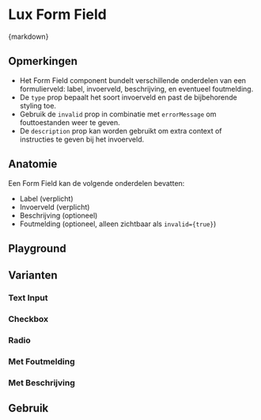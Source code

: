 
<Meta of={FormFieldStories} />

# Lux Form Field

<CitationDocumentation
  component="Utrecht Form Field"
  url="https://nl-design-system.github.io/utrecht/storybook-css/index.html?path=/docs/css-form-field--docs"
/>

<Markdown>{markdown}</Markdown>

## Opmerkingen

- Het Form Field component bundelt verschillende onderdelen van een formulierveld: label, invoerveld, beschrijving, en eventueel foutmelding.
- De `type` prop bepaalt het soort invoerveld en past de bijbehorende styling toe.
- Gebruik de `invalid` prop in combinatie met `errorMessage` om fouttoestanden weer te geven.
- De `description` prop kan worden gebruikt om extra context of instructies te geven bij het invoerveld.

## Anatomie

Een Form Field kan de volgende onderdelen bevatten:

- Label (verplicht)
- Invoerveld (verplicht)
- Beschrijving (optioneel)
- Foutmelding (optioneel, alleen zichtbaar als `invalid={true}`)

## Playground

<Canvas of={FormFieldStories.TextInput} />
<Controls of={FormFieldStories.TextInput} />

## Varianten

### Text Input

<Description of={FormFieldStories.TextInput} />
<Canvas of={FormFieldStories.TextInput} />

### Checkbox

<Description of={FormFieldStories.Checkbox} />
<Canvas of={FormFieldStories.Checkbox} />

### Radio

<Description of={FormFieldStories.Radio} />
<Canvas of={FormFieldStories.Radio} />

### Met Foutmelding

<Description of={FormFieldStories.WithError} />
<Canvas of={FormFieldStories.WithError} />

### Met Beschrijving

<Description of={FormFieldStories.WithDescription} />
<Canvas of={FormFieldStories.WithDescription} />

## Gebruik

```jsx
<LuxFormField
  label="Gebruikersnaam"
  input={<input type="text" />}
  description="Kies een unieke gebruikersnaam"
  type="text"
/>

<LuxFormField
  label="Accepteer voorwaarden"
  input={<input type="checkbox" />}
  type="checkbox"
/>

<LuxFormField
  label="E-mailadres"
  input={<input type="email" />}
  errorMessage="Voer een geldig e-mailadres in"
  invalid={true}
  type="text"
/>
```
